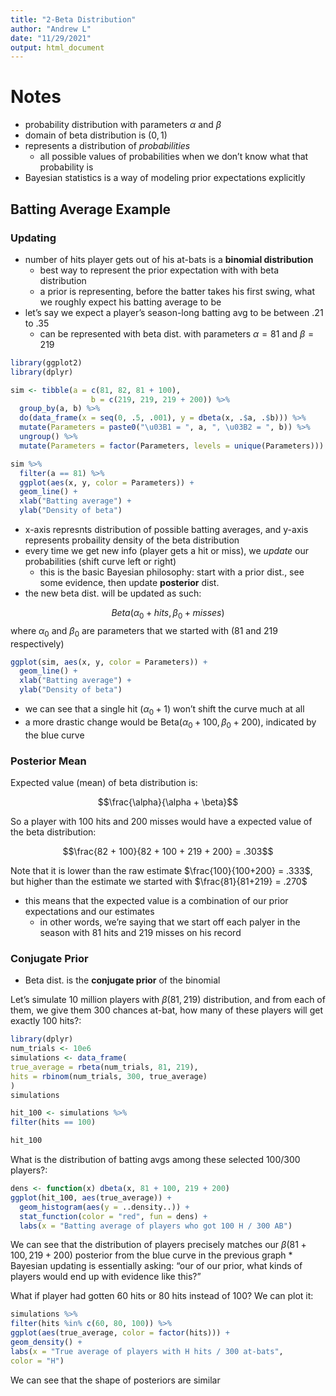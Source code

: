 ```yaml
---
title: "2-Beta Distribution"
author: "Andrew L"
date: "11/29/2021"
output: html_document
---
```

# Notes 

* probability distribution with parameters _$\alpha$_ and $\beta%$
* domain of beta distribution is $(0,1)$
* represents a distribution of _probabilities_
  + all possible values of probabilities when we don't know what that probability is
* Bayesian statistics is a way of modeling prior expectations explicitly
  
## Batting Average Example

### Updating

* number of hits player gets out of his at-bats is a **binomial distribution**
  + best way to represent the prior expectation with with beta distribution
  + a prior is representing, before the batter takes his first swing, what we roughly expect his batting average to be
* let's say we expect a player's season-long batting avg to be between .21 to .35
  + can be represented with beta dist. with parameters $\alpha = 81$ and $\beta = 219$

```r
library(ggplot2)
library(dplyr)

sim <- tibble(a = c(81, 82, 81 + 100),
                  b = c(219, 219, 219 + 200)) %>%
  group_by(a, b) %>%
  do(data_frame(x = seq(0, .5, .001), y = dbeta(x, .$a, .$b))) %>%
  mutate(Parameters = paste0("\u03B1 = ", a, ", \u03B2 = ", b)) %>%
  ungroup() %>%
  mutate(Parameters = factor(Parameters, levels = unique(Parameters)))
```

```r
sim %>%
  filter(a == 81) %>%
  ggplot(aes(x, y, color = Parameters)) +
  geom_line() +
  xlab("Batting average") +
  ylab("Density of beta")
```

* x-axis represnts distribution of possible batting averages, and y-axis represents probaility density of the beta distribution
* every time we get new info (player gets a hit or miss), we _update_ our probabilities (shift curve left or right)
  + this is the basic Bayesian philosophy: start with a prior dist., see some evidence, then update __posterior__ dist.
* the new beta dist. will be updated as such:

$$ Beta(\alpha_{0} + hits, \beta_{0} + misses) $$
where $\alpha_{0}$ and $\beta_{0}$ are parameters that we started with (81 and 219 respectively)

```r
ggplot(sim, aes(x, y, color = Parameters)) +
  geom_line() +
  xlab("Batting average") +
  ylab("Density of beta")
```

* we can see that a single hit ($\alpha_{0} + 1$) won't shift the curve much at all
* a more drastic change would be Beta($\alpha_{0} + 100, \beta_{0} + 200$), indicated by the blue curve

### Posterior Mean

Expected value (mean) of beta distribution is:

$$\frac{\alpha}{\alpha + \beta}$$

So a player with 100 hits and 200 misses would have a expected value of the beta distribution:

$$\frac{82 + 100}{82 + 100 + 219 + 200} = .303$$

Note that it is lower than the raw estimate $\frac{100}{100+200} = .333$, but higher than the estimate we started with $\frac{81}{81+219} = .270$

* this means that the expected value is a combination of our prior expectations and our estimates
  + in other words, we're saying that we start off each palyer in the season with 81 hits and 219 misses on his record
  
### Conjugate Prior
* Beta dist. is the __conjugate prior__ of the binomial

Let's simulate 10 million players with $\beta(81,219)$ distribution, and from each of them, we give them 300 chances at-bat, how many of these players will get exactly 100 hits?:

```r
library(dplyr)
num_trials <- 10e6
simulations <- data_frame(
true_average = rbeta(num_trials, 81, 219),
hits = rbinom(num_trials, 300, true_average)
)
simulations

hit_100 <- simulations %>%
filter(hits == 100)

hit_100
```

What is the distribution of batting avgs among these selected 100/300 players?:

```r
dens <- function(x) dbeta(x, 81 + 100, 219 + 200)
ggplot(hit_100, aes(true_average)) +
  geom_histogram(aes(y = ..density..)) +
  stat_function(color = "red", fun = dens) +
  labs(x = "Batting average of players who got 100 H / 300 AB")
```

We can see that the distribution of players precisely matches our $\beta(81+100,219+200)$ posterior from the blue curve in the previous graph
* Bayesian updating is essentially asking: "our of our prior, what kinds of players would end up with evidence like this?"

What if player had gotten 60 hits or 80 hits instead of 100? We can plot it:

```r
simulations %>%
filter(hits %in% c(60, 80, 100)) %>%
ggplot(aes(true_average, color = factor(hits))) +
geom_density() +
labs(x = "True average of players with H hits / 300 at-bats",
color = "H")
```

We can see that the shape of posteriors are similar
